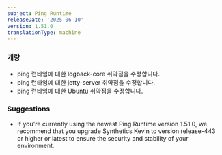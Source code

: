 ```yaml
---
subject: Ping Runtime
releaseDate: '2025-06-10'
version: 1.51.0
translationType: machine
---
```


### 개량

* ping 런타임에 대한 logback-core 취약점을 수정합니다.
* ping 런타임에 대한 jetty-server 취약점을 수정합니다.
* ping 런타임에 대한 Ubuntu 취약점을 수정합니다.

### Suggestions

* If you&apos;re currently using the newest Ping Runtime version 1.51.0, we recommend that you upgrade Synthetics Kevin to version release-443 or higher or latest to ensure the security and stability of your environment.